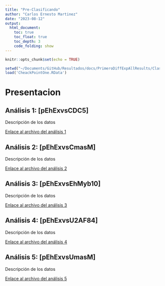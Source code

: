 ```yaml
---
title: "Pre-Clasificando"
author: "Carlos Ernesto Martinez"
date: "2023-08-12"
output:
  html_document:
    toc: true
    toc_float: true
    toc_depth: 3
    code_folding: show
---
```


```r
knitr::opts_chunk$set(echo = TRUE)
```

```r
setwd("~/Documents/GitHub/Resultados/docs/PrimeroDiffExpAllResults/Clasificando/Abundances")
load('CheackPointOne.RData')
```

# Presentacion

## Análisis 1: [pEhExvsCDC5]

Descripción de los datos

[Enlace al archivo del análisis 1](analisis_pEhExvsCDC5.html)

## Análisis 2: [pEhExvsCmasM]

Descripción de los datos

[Enlace al archivo del análisis 2](analisis_pEhExvsCmasM.html)

## Análisis 3: [pEhExvsEhMyb10]

Descripción de los datos

[Enlace al archivo del análisis 3](analisis_pEhExvsEhMyb10.html)

## Análisis 4: [pEhExvsU2AF84]

Descripción de los datos

[Enlace al archivo del análisis 4](analisis_pEhExvsU2AF84.html)

## Análisis 5: [pEhExvsUmasM]

Descripción de los datos

[Enlace al archivo del análisis 5](analisis_pEhExvsUmasM.html)

